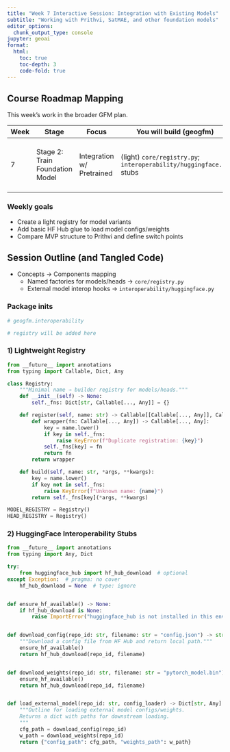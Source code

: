 ```yaml
---
title: "Week 7 Interactive Session: Integration with Existing Models"
subtitle: "Working with Prithvi, SatMAE, and other foundation models"
editor_options: 
  chunk_output_type: console
jupyter: geoai
format:
  html:
    toc: true
    toc-depth: 3
    code-fold: true
---
```


## Course Roadmap Mapping

This week’s work in the broader GFM plan.

| Week | Stage | Focus | You will build (geogfm) | Library tools | Outcome |
|------|-------|-------|--------------------------|---------------|---------|
| 7 | Stage 2: Train Foundation Model | Integration w/ Pretrained | (light) `core/registry.py`; `interoperability/huggingface.py` stubs | `huggingface_hub`, `transformers` optional | Show mapping to Prithvi structure; plan switch |

### Weekly goals
- Create a light registry for model variants
- Add basic HF Hub glue to load model configs/weights
- Compare MVP structure to Prithvi and define switch points

## Session Outline (and Tangled Code)

- Concepts → Components mapping
  - Named factories for models/heads → `core/registry.py`
  - External model interop hooks → `interoperability/huggingface.py`

### Package inits

```python
# geogfm.interoperability
```

```python
# registry will be added here
```

### 1) Lightweight Registry

```python
from __future__ import annotations
from typing import Callable, Dict, Any

class Registry:
    """Minimal name → builder registry for models/heads."""
    def __init__(self) -> None:
        self._fns: Dict[str, Callable[..., Any]] = {}

    def register(self, name: str) -> Callable[[Callable[..., Any]], Callable[..., Any]]:
        def wrapper(fn: Callable[..., Any]) -> Callable[..., Any]:
            key = name.lower()
            if key in self._fns:
                raise KeyError(f"Duplicate registration: {key}")
            self._fns[key] = fn
            return fn
        return wrapper

    def build(self, name: str, *args, **kwargs):
        key = name.lower()
        if key not in self._fns:
            raise KeyError(f"Unknown name: {name}")
        return self._fns[key](*args, **kwargs)

MODEL_REGISTRY = Registry()
HEAD_REGISTRY = Registry()
```

### 2) HuggingFace Interoperability Stubs

```python
from __future__ import annotations
from typing import Any, Dict

try:
    from huggingface_hub import hf_hub_download  # optional
except Exception:  # pragma: no cover
    hf_hub_download = None  # type: ignore


def ensure_hf_available() -> None:
    if hf_hub_download is None:
        raise ImportError("huggingface_hub is not installed in this environment")


def download_config(repo_id: str, filename: str = "config.json") -> str:
    """Download a config file from HF Hub and return local path."""
    ensure_hf_available()
    return hf_hub_download(repo_id, filename)


def download_weights(repo_id: str, filename: str = "pytorch_model.bin") -> str:
    ensure_hf_available()
    return hf_hub_download(repo_id, filename)


def load_external_model(repo_id: str, config_loader) -> Dict[str, Any]:
    """Outline for loading external model configs/weights.
    Returns a dict with paths for downstream loading.
    """
    cfg_path = download_config(repo_id)
    w_path = download_weights(repo_id)
    return {"config_path": cfg_path, "weights_path": w_path}
```
